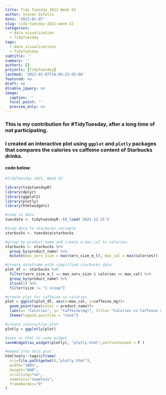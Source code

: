 ```yaml
---
title: Tidy Tuesday 2021 Week 52
author: Steven DiFalco
date: '2022-01-07'
slug: tidy-tuesday-2021-week-52
categories:
  - data visualization
  - TidyTuesday
tags:
  - data visualizations
  - TidyTuesday
subtitle: ''
summary: ''
authors: []
projects: [TidyTuesday]
lastmod: '2022-01-07T16:04:23-05:00'
featured: no
draft: no
disable_jquery: no
image:
  caption: ''
  focal_point: ''
  preview_only: no
---
```

### This is my contribution for #TidyTuesday, after a long time of not participating.

### I created an interactive plot using `ggplot` and `plotly` packages that compares the calories vs caffeine content of Starbucks drinks. 

#### code below:
```r
#TidyTuesday 2021, Week 52

library(tidytuesdayR)
library(dplyr)
library(ggplot2)
library(plotly)
library(htmlwidgets)

#read in data
tuesdata <- tidytuesdayR::tt_load('2021-12-21')

#load data to starbucks variable
starbucks <- tuesdata$starbucks

#group by product name and create a max_cal to calories:
starbucks <- starbucks %>%
  group_by(product_name) %>%
  mutate(max_serv_size = max(serv_size_m_l), max_cal = max(calories))

#create dateframe with simplified starbucks data.
plot_df <- starbucks %>%
  filter(serv_size_m_l == max_serv_size & calories == max_cal) %>%
  group_by(product_name) %>%
  slice(1) %>%
  filter(size != "1 scoop")

#create plot for caffeine vs calories
plot = ggplot(plot_df, aes(x=max_cal, y=caffeine_mg))+
  geom_point(aes(color = product_name))+
  labs(x= "Calories", y= "Caffeine(mg)", title= "Calories vs Caffeine content in Starbucks Drinks; Hover over point for details")+
  theme(legend.position = "none")

#create interactive plot
plotly = ggplotly(plot)

#save as html to view widget
saveWidget(as_widget(plotly), "plotly.html",selfcontained = F )

#embed into this post
htmltools::tags$iframe(
  src=file.path(getwd(),"plotly.html"),
  width="100%",
  height="600",
  scrolling="no",
  seamless="seamless",
  frameBorder="0"
)
```



